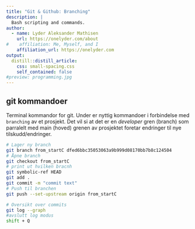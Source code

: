 ```yaml
---
title: "Git & Github: Branching"
description: |
  Bash scripting and commands.  
author:
  - name: Lyder Aleksander Mathisen 
    url: https://onelyder.com/about
#    affiliation: Me, Myself, and I
    affiliation_url: https://onelyder.com
output:
  distill::distill_article:
    css: small-spacing.css
    self_contained: false 
#preview: programming.jpg
---
```





## git kommandoer 

Terminal kommandor for git. Under er nyttig kommandoer i forbindelse med `branching` av et prosjekt. Det vil si at det er en *developer* gren (branch) som parralelt med main (hoved) grenen av prosjektet foretar endringer til nye tilskudd/endringer.

```bash
# Lager ny branch 
git branch from_startC dfed6bbc35053063a9b999d08170bb7b8c124504
# Åpne branch 
git checkout from_startC 
# print ut hvilken bracnh
git symbolic-ref HEAD
git add .
git commit -m "commit text"
# Push til branchen 
git push --set-upstream origin from_startC
```


```bash
# Oversikt over commits
git log --graph 
#avslutt log modus 
shift + Q


```